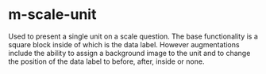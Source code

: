 
<Meta title="Molecules/scale" />

# m-scale-unit
Used to present a single unit on a scale question.  The base functionality is a square block inside of which is the data label.  However augmentations include the ability to assign a background image to the unit and to change the position of the data label to before, after, inside or none.

<Canvas>
  <StoryObj story={ScaleUnitStories.Default} /> 
</Canvas>

<Controls>
  <StoryObj story={ScaleUnitStories.Default} /> 
</Controls>